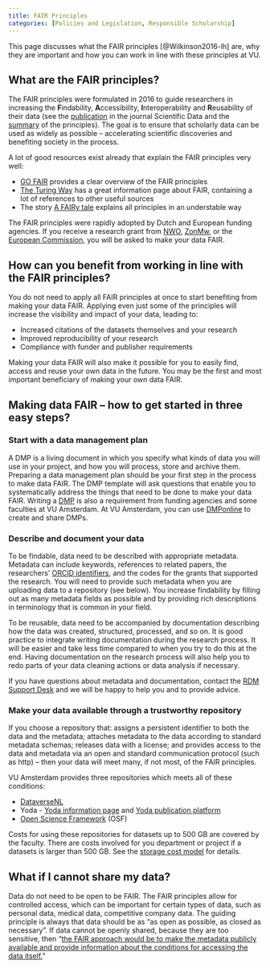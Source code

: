 ```yaml
---
title: FAIR Principles
categories: [Policies and Legislation, Responsible Scholarship]
---
```


This page discusses what the FAIR principles [@Wilkinson2016-lh] are, why they are important and how you can work in line with these principles at VU.

## What are the FAIR principles?

The FAIR principles were formulated in 2016 to guide researchers in increasing the **F**indability, **A**ccessibility, **I**nteroperability and **R**eusability of their data (see the [publication](https://doi.org/10.1038/sdata.2016.18) in the journal Scientific Data and the [summary](https://force11.org/info/the-fair-data-principles/) of the principles). The goal is to ensure that scholarly data can be used as widely as possible – accelerating scientific discoveries and benefiting society in the process.

A lot of good resources exist already that explain the FAIR principles very well:

- [GO FAIR](https://www.go-fair.org/fair-principles/) provides a clear overview of the FAIR principles
- [The Turing Way](https://the-turing-way.netlify.app/reproducible-research/rdm/rdm-fair) has a great information page about FAIR, containing a lot of references to other useful sources
- The story [A FAIRy tale](https://zenodo.org/records/2248200) explains all principles in an understable way

The FAIR principles were rapidly adopted by Dutch and European funding agencies. If you receive a research grant from [NWO](https://www.nwo.nl/en/research-data-management), [ZonMw](https://www.zonmw.nl/en/everything-about-fair-data-management), or the [European Commission](https://ec.europa.eu/info/funding-tenders/opportunities/docs/2021-2027/horizon/guidance/programme-guide_horizon_en.pdf), you will be asked to make your data FAIR.

## How can you benefit from working in line with the FAIR principles?

You do not need to apply all FAIR principles at once to start benefiting from making your data FAIR. Applying even just some of the principles will increase the visibility and impact of your data, leading to:

- Increased citations of the datasets themselves and your research
- Improved reproducibility of your research
- Compliance with funder and publisher requirements

Making your data FAIR will also make it possible for you to easily find, access and reuse your own data in the future. You may be the first and most important beneficiary of making your own data FAIR.

## Making data FAIR – how to get started in three easy steps?

### Start with a data management plan

A DMP is a living document in which you specify what kinds of data you will use in your project, and how you will process, store and archive them. Preparing a data management plan should be your first step in the process to make data FAIR. The DMP template will ask questions that enable you to systematically address the things that need to be done to make your data FAIR. Writing a [DMP](data-management-plan.qmd) is also a requirement from funding agencies and some faculties at VU Amsterdam. At VU Amsterdam, you can use [DMPonline](https://dmponline.vu.nl/?perform_check=false) to create and share DMPs.

### Describe and document your data

To be findable, data need to be described with appropriate metadata. Metadata can include keywords, references to related papers, the researchers’ [ORCID identifiers](https://libguides.vu.nl/orcid), and the codes for the grants that supported the research. You will need to provide such metadata when you are uploading data to a repository (see below). You increase findability by filling out as many metadata fields as possible and by providing rich descriptions in terminology that is common in your field.

To be reusable, data need to be accompanied by documentation describing how the data was created, structured, processed, and so on. It is good practice to integrate writing documentation during the research process. It will be easier and take less time compared to when you try to do this at the end. Having documentation on the research process will also help you to redo parts of your data cleaning actions or data analysis if necessary.

If you have questions about metadata and documentation, contact the [RDM Support Desk](mailto:rdm@vu.nl) and we will be happy to help you and to provide advice.

### Make your data available through a trustworthy repository

If you choose a repository that: assigns a persistent identifier to both the data and the metadata; attaches metadata to the data according to standard metadata schemas; releases data with a license; and provides access to the data and metadata via an open and standard communication protocol (such as http) – then your data will meet many, if not most, of the FAIR principles.

VU Amsterdam provides three repositories which meets all of these conditions:

- [DataverseNL](https://dataverse.nl/dataverse/vuamsterdam)
- Yoda - [Yoda information page](https://yoda.vu.nl/site/) and [Yoda publication platform](https://commons.datacite.org/doi.org?query=client.uid:delft.vudata)
- [Open Science Framework](https://osf.io/institutions/vua) (OSF)

Costs for using these repositories for datasets up to 500 GB are covered by the faculty. There are costs involved for you department or project if a datasets is larger than 500 GB. See the [storage cost model](https://vu.nl/en/employee/research-data-support/research-archiving-storage-cost-model) for details.

## What if I cannot share my data?

Data do not need to be open to be FAIR. The FAIR principles allow for controlled access, which can be important for certain types of data, such as personal data, medical data, competitive company data. The guiding principle is always that data should be as “as open as possible, as closed as necessary”. If data cannot be openly shared, because they are too sensitive, then “[the FAIR approach would be to make the metadata publicly available and provide information about the conditions for accessing the data itself.](https://www.nature.com/nature-index/news/what-scientists-need-to-know-about-fair-data)”
